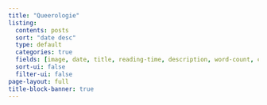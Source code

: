 ```yaml
---
title: "Queerologie"
listing:
  contents: posts
  sort: "date desc"
  type: default
  categories: true
  fields: [image, date, title, reading-time, description, word-count, categories]
  sort-ui: false
  filter-ui: false
page-layout: full
title-block-banner: true
---
```




